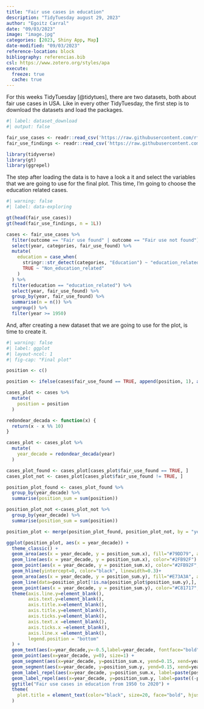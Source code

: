 ```yaml
---
title: "Fair use cases in education"
description: "TidyTuesday august 29, 2023"
author: "Egoitz Carral"
date: "09/03/2023"
image: "image.jpg"
categories: [2023, Shiny App, Map] 
date-modified: "09/03/2023"
reference-location: block
bibliography: referencias.bib
csl: https://www.zotero.org/styles/apa
execute: 
  freeze: true
  cache: true
---
```


For this weeks TidyTuesday [@tidytues], there are two datasets, both about fair use cases in USA. Like in every other TidyTuesday, the first step is to download the datasets and load the packages.

```r
#| label: dataset_download
#| output: false

fair_use_cases <- readr::read_csv('https://raw.githubusercontent.com/rfordatascience/tidytuesday/master/data/2023/2023-08-29/fair_use_cases.csv')
fair_use_findings <- readr::read_csv('https://raw.githubusercontent.com/rfordatascience/tidytuesday/master/data/2023/2023-08-29/fair_use_findings.csv')

library(tidyverse)
library(gt)
library(ggrepel)
```

The step after loading the data is to have a look a it and select the variables that we are going to use for the final plot. This time, I'm going to choose the education related cases.

```r
#| warning: false
#| label: data-exploring

gt(head(fair_use_cases))
gt(head(fair_use_findings, n = 1L))

cases <- fair_use_cases %>% 
  filter(outcome == "Fair use found" | outcome == "Fair use not found") %>% 
  select(year, categories, fair_use_found) %>% 
  mutate(
    education = case_when(
      stringr::str_detect(categories, "Education") ~ "education_related",
      TRUE ~ "Non_education_related"
    )
  ) %>% 
  filter(education == "education_related") %>% 
  select(year, fair_use_found) %>% 
  group_by(year, fair_use_found) %>% 
  summarise(n = n()) %>% 
  ungroup() %>% 
  filter(year >= 1950)
```

And, after creating a new dataset that we are going to use for the plot, is time to create it.

```r
#| warning: false
#| label: ggplot
#| layout-ncol: 1
#| fig-cap: "Final plot"

position <- c()

position <- ifelse(cases$fair_use_found == TRUE, append(position, 1), append(position, -1))

cases_plot <- cases %>% 
  mutate(
    position = position
  )

redondear_decada <- function(x) {
  return(x - x %% 10)
}

cases_plot <- cases_plot %>% 
  mutate(
    year_decade = redondear_decada(year)
  )

cases_plot_found <- cases_plot[cases_plot$fair_use_found == TRUE, ]
cases_plot_not <- cases_plot[cases_plot$fair_use_found != TRUE, ]

position_plot_found <- cases_plot_found %>% 
  group_by(year_decade) %>% 
  summarise(position_sum = sum(position))

position_plot_not <-cases_plot_not %>% 
  group_by(year_decade) %>% 
  summarise(position_sum = sum(position))

position_plot <- merge(position_plot_found, position_plot_not, by = "year_decade", all = TRUE)

ggplot(position_plot, aes(x = year_decade)) +
  theme_classic() +
  geom_area(aes(x = year_decade, y = position_sum.x), fill="#79DD79", alpha=0.7) +
  geom_line(aes(x = year_decade, y = position_sum.x), color="#2FB92F") +
  geom_point(aes(x = year_decade, y = position_sum.x), color="#2FB92F", size=1.5) +
  geom_hline(yintercept=0, color="black", linewidth=0.3)+
  geom_area(aes(x = year_decade, y = position_sum.y), fill="#E73A3A", alpha=0.7) +
  geom_line(data=position_plot[!is.na(position_plot$position_sum.y),], aes(x = year_decade, y = position_sum.y), color="#C81717") +
  geom_point(aes(x = year_decade, y = position_sum.y), color="#C81717", size=1.5) +
  theme(axis.line.y=element_blank(),
        axis.text.y=element_blank(),
        axis.title.x=element_blank(),
        axis.title.y=element_blank(),
        axis.ticks.y=element_blank(),
        axis.text.x =element_blank(),
        axis.ticks.x =element_blank(),
        axis.line.x =element_blank(),
        legend.position = "bottom"
  ) +
  geom_text(aes(x=year_decade,y=-0.5,label=year_decade, fontface="bold"),size=3, color='black') +
  geom_point(aes(x=year_decade, y=0), size=1) +
  geom_segment(aes(x=year_decade, y=position_sum.x, yend=0.15, xend=year_decade), color="#2FB92F", linetype="dashed") +
  geom_segment(aes(x=year_decade, y=position_sum.y, yend=0.15, xend=year_decade), color="#C81717", linetype="dashed") +
  geom_label_repel(aes(x=year_decade, y=position_sum.x, label=paste(position_sum.x, "fair use found")), size = 2, color="#79DD79") +
  geom_label_repel(aes(x=year_decade, y=position_sum.y, label=paste((-position_sum.y), "fair use case\nnot found")), size = 2, color="#FF8C8C") +
  ggtitle("Fair use cases in education from 1950 to 2020") +
  theme(
    plot.title = element_text(color="black", size=20, face="bold", hjust=0.5, vjust=-0.25)
  ) 
```

::: {refs}
:::
